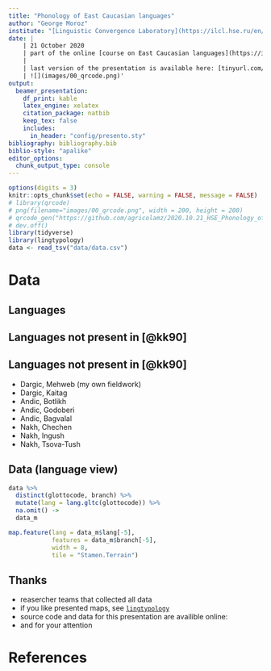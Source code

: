 ```yaml
---
title: "Phonology of East Caucasian languages"
author: "George Moroz"
institute: "[Linguistic Convergence Laboratory](https://ilcl.hse.ru/en/), NRU HSE"
date: |
    | 21 October 2020
    | part of the online [course on East Caucasian languages](https://ilcl.hse.ru/en/east_caucasian/)
    |
    | last version of the presentation is available here: [tinyurl.com/y2foeo9g](tinyurl.com/y2foeo9g)
    | ![](images/00_qrcode.png)'
output: 
  beamer_presentation:
    df_print: kable
    latex_engine: xelatex
    citation_package: natbib
    keep_tex: false
    includes:
      in_header: "config/presento.sty"
bibliography: bibliography.bib
biblio-style: "apalike"
editor_options: 
  chunk_output_type: console
---
```


```r
options(digits = 3)
knitr::opts_chunk$set(echo = FALSE, warning = FALSE, message = FALSE)
# library(qrcode)
# png(filename="images/00_qrcode.png", width = 200, height = 200)
# qrcode_gen("https://github.com/agricolamz/2020.10.21_HSE_Phonology_of_East_Caucasian_languages/raw/master/2020.10.21_HSE_Phonology_of_East_Caucasian_languages.pdf")
# dev.off()
library(tidyverse)
library(lingtypology)
data <- read_tsv("data/data.csv")
```

# Data

## Languages
\begin{multicols}{3}
\begin{itemize}

\item Nakh
\begin{itemize}
  \item Chechen
  \item Ingush
  \item Tsova-Tush (Bats, Batsbi)
\end{itemize}
\item Tsezic (Didoic)
\begin{itemize}
\item Tsez
\item Hinuq
\item Bezhta
\item Hunzib
\item Khwarshi-Inkhoqwari
\end{itemize}
\item Avar–Andic
\begin{itemize}
  \item Avar
  \item Andi
  \item Botlikh
  \item Godoberi
  \item Chamalal
  \item Tindi
  \item Bagvalal
  \item Akhvakh
\end{itemize}
\item Dargic
\item Lak
\item Lezgic
\begin{itemize}
\item Archi
\item Tabasaran
\item Aghul
\item Lezgian
\item Udi
\item Budukh
\item Kryz
\item Rutul
\item Tsakhur
\end{itemize}
\item Khinalug
\end{itemize}
\end{multicols}


## Languages not present in [@kk90]

\begin{multicols}{3}
\begin{itemize}
\item \alert{Nakh}
\begin{itemize}
  \item \alert{Chechen}
  \item \alert{Ingush}
  \item \alert{Tsova-Tush (Bats, Batsbi)}
\end{itemize}
\item Tsezic (Didoic)
\begin{itemize}
\item Tsez
\item Hinuq
\item Bezhta
\item Hunzib
\item Khwarshi-Inkhoqwari
\end{itemize}
\item Avar–Andic
\begin{itemize}
  \item Avar
  \item Andi
  \item \alert{Botlikh}
  \item \alert{Godoberi}
  \item Chamalal
  \item Tindi
  \item \alert{Bagvalal}
  \item Akhvakh
\end{itemize}
\item Dargic
\item Lak
\item Lezgic
\begin{itemize}
\item Archi
\item Tabasaran
\item Aghul
\item Lezgian
\item Udi
\item Budukh
\item Kryz
\item Rutul
\item Tsakhur
\end{itemize}
\item Khinalug
\end{itemize}
\end{multicols}

## Languages not present in [@kk90]

* Dargic, Mehweb (my own fieldwork)
* Dargic, Kaitag
* Andic, Botlikh
* Andic, Godoberi
* Andic, Bagvalal
* Nakh, Chechen
* Nakh, Ingush
* Nakh, Tsova-Tush

## Data (language view)

```r
data %>% 
  distinct(glottocode, branch) %>%
  mutate(lang = lang.gltc(glottocode)) %>% 
  na.omit() ->
  data_m

map.feature(lang = data_m$lang[-5],
            features = data_m$branch[-5], 
            width = 8,
            tile = "Stamen.Terrain")
```

## Thanks

* reasercher teams that collected all data
* if you like presented maps, see [`lingtypology`](https://github.com/ropensci/lingtypology) \pause
* source code and data for this presentation are availible online: 
* and \alert{YOU} for your attention

# References {.allowframebreaks}
